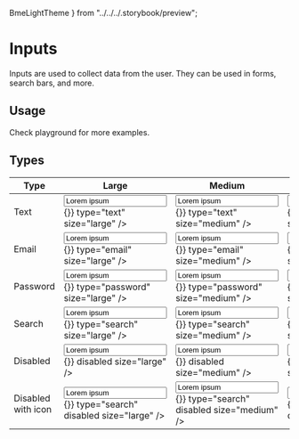   BmeLightTheme
} from "../../../.storybook/preview";

<Meta title="Atoms/Input/Docs" />

# Inputs
Inputs are used to collect data from the user. They can be used in forms, search bars, and more.

## Usage
Check playground for more examples.

## Types
<ThemeProvider theme={BmeLightTheme}>
  <table>
    <thead>
    <tr>
      <th>
        Type
      </th>
      <th>
        Large
      </th>
      <th>
        Medium
      </th>
      <th>
        Small
      </th>
    </tr>
    </thead>
    <tbody>
      <tr>
        <td>Text</td>
        <td>
          <Input label="Label" value="Lorem ipsum" onValue={() => {}} type="text" size="large" />
        </td>
        <td>
          <Input label="Label" value="Lorem ipsum" onValue={() => {}} type="text" size="medium" />
        </td>
        <td>
          <Input label="Label" value="Lorem ipsum" onValue={() => {}} type="text" size="small" />
        </td>
      </tr>
      <tr>
        <td>Email</td>
        <td>
          <Input label="Label" value="Lorem ipsum" onValue={() => {}} type="email" size="large" />
        </td>
        <td>
          <Input label="Label" value="Lorem ipsum" onValue={() => {}} type="email" size="medium" />
        </td>
        <td>
          <Input label="Label" value="Lorem ipsum" onValue={() => {}} type="email" size="small" />
        </td>
      </tr>
      <tr>
        <td>Password</td>
        <td>
          <Input label="Label" value="Lorem ipsum" onValue={() => {}} type="password" size="large" />
        </td>
        <td>
          <Input label="Label" value="Lorem ipsum" onValue={() => {}} type="password" size="medium" />
        </td>
        <td>
          <Input label="Label" value="Lorem ipsum" onValue={() => {}} type="password" size="small" />
        </td>
      </tr>
      <tr>
        <td>Search</td>
        <td>
          <Input label="Label" value="Lorem ipsum" onValue={() => {}} type="search" size="large" />
        </td>
        <td>
          <Input label="Label" value="Lorem ipsum" onValue={() => {}} type="search" size="medium" />
        </td>
        <td>
          <Input label="Label" value="Lorem ipsum" onValue={() => {}} type="search" size="small" />
        </td>
      </tr>
      <tr>
        <td>Disabled</td>
        <td>
          <Input label="Label" value="Lorem ipsum" onValue={() => {}} disabled size="large" />
        </td>
        <td>
          <Input label="Label" value="Lorem ipsum" onValue={() => {}} disabled size="medium" />
        </td>
        <td>
          <Input label="Label" value="Lorem ipsum" onValue={() => {}} disabled size="small" />
        </td>
      </tr>
      <tr>
        <td>Disabled with icon</td>
        <td>
          <Input label="Label" value="Lorem ipsum" onValue={() => {}} type="search" disabled size="large" />
        </td>
        <td>
          <Input label="Label" value="Lorem ipsum" onValue={() => {}} type="search" disabled size="medium" />
        </td>
        <td>
          <Input label="Label" value="Lorem ipsum" onValue={() => {}} type="search" disabled size="small" />
        </td>
      </tr>
    </tbody>
  </table>
</ThemeProvider>
